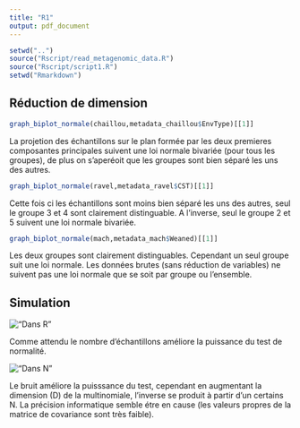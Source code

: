 ```yaml
---
title: "R1"
output: pdf_document
---
```


```r
setwd("..")
source("Rscript/read_metagenomic_data.R")
source("Rscript/script1.R")
setwd("Rmarkdown")
```

## Réduction de dimension


```r
graph_biplot_normale(chaillou,metadata_chaillou$EnvType)[[1]]
```
La projetion des échantillons sur le plan formée par les deux premieres composantes principales suivent une loi normale bivariée (pour tous les groupes), de plus on s'aperéoit que les groupes sont bien séparé les uns des autres.

```r
graph_biplot_normale(ravel,metadata_ravel$CST)[[1]]
```

Cette fois ci les échantillons sont moins bien séparé les uns des autres, seul le groupe 3 et 4 sont clairement distinguable. A l'inverse, seul le groupe 2 et 5 suivent une loi normale bivariée.

```r
graph_biplot_normale(mach,metadata_mach$Weaned)[[1]]
```
Les deux groupes sont clairement distinguables. Cependant un seul groupe suit une loi normale.\newline
Les données brutes (sans réduction de variables) ne suivent pas une loi normale que se soit par groupe ou l'ensemble.

## Simulation

!["Dans R"](simu1.jpeg)\newline

Comme attendu le nombre d'échantillons améliore la puissance du test de normalité.

!["Dans N"](simu2.jpeg)\newline

Le bruit améliore la puisssance du test, cependant en augmentant la dimension (D) de la multinomiale, l'inverse se produit à partir d'un certains N. La précision informatique semble étre en cause (les valeurs propres de la matrice de covariance sont très faible).

